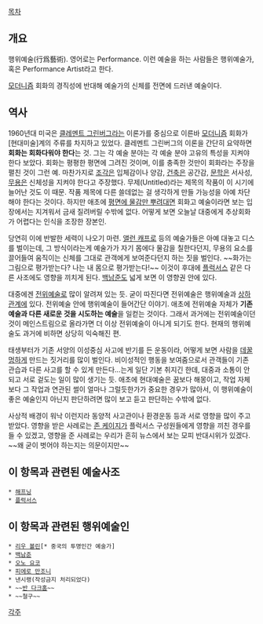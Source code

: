 [[목차]]

== 개요 ==

행위예술(行爲藝術). 영어로는 Performance.
이런 예술을 하는 사람들은 행위예술가, 혹은 Performance Artist라고 한다.

[[모더니즘]] 회화의 경직성에 반대해 예술가의 신체를 전면에 드러낸 예술이다. 


== 역사 ==

1960년대 미국은 [[클레멘트 그린버그]]라는 이론가를 중심으로 이른바 [[모더니즘]] 회화가 [현대미술]계의 주류를 차지하고 있었다. 클레멘트 그린버그의 이론을 간단히 요약하면 '''회화는 회화다워야 한다'''는 것. 그는 각 예술 분야는 각 예술 분야 고유의 특성을 지켜야 한다 보았다. 회화는 평평한 평면에 그려진 것이며, 이를 충족한 것만이 회화라는 주장을 펼친 것이 그런 예. 마찬가지로 [[조각]]은 입체감이나 양감, [[건축]]은 공간감, [[문학]]은 서사성, [[무용]]은 신체성을 지켜야 한다고 주장했다. 무제(Untitled)라는 제목의 작품이 이 시기에 늘어난 것도 이 때문. 작품 제목에 다른 쓸데없는 걸 생각하게 만들 가능성을 아예 차단해야 한다는 것이다. 하지만 애초에 [[잭슨 폴록|평면에 물감만 뿌려대면]] 회화고 예술이라면 보는 입장에서는 지겨워서 금새 질려버릴 수밖에 없다. 어떻게 보면 오늘날 대중에게 추상회화가 어렵다는 인식을 조장한 장본인.

당연히 이에 반발한 세력이 나오기 마련. [[앨런 캐프로]] 등의 예술가들은 아예 대놓고 디스를 벌이는데, 그 방식이라는게 예술가가 자기 몸에다 물감을 칠한다던지, 무용의 요소를 끌어들여 움직이는 신체를 그대로 관객에게 보여준다던지 하는 짓을 벌인다. ~~화가는 그림으로 평가받는다? 나는 내 몸으로 평가받는다!~~ 이것이 후대에 [[플럭서스]] 같은 다른 사조에도 영향을 끼치게 된다. [[백남준]]도 넓게 보면 이 영향권 안에 있다.

대중에겐 [[전위예술]]로 많이 알려져 있는 듯. 굳이 따진다면 전위예술은 행위예술과 [[상하관계]]에 있다. 전위예술 안에 행위예술이 들어간단 이야기. 애초에 전위예술 자체가 '''기존 예술과 다른 새로운 것을 시도하는 예술'''을 일컫는 것이다. 그래서 과거에는 전위예술이던 것이 메인스트림으로 올라가면 더 이상 전위예술이 아니게 되기도 한다. 현재의 행위예술도 과거에 비하면 상당히 익숙해진 편.

태생부터가 기존 서양의 이성중심 사고에 반기를 든 운동이라, 어떻게 보면 사람을 [[데꿀멍]]하게 만드는 짓거리를 많이 벌인다. 비이성적인 행동을 보여줌으로서 관객들이 기존 관습과 다른 사고를 할 수 있게 만든다...는게 일단 기본 취지긴 한데, 대중과 소통이 안되고 서로 겉도는 일이 많이 생기는 듯. 애초에 현대예술은 꿈보다 해몽이고, 작업 자체보다 그 작업과 연관된 썰이 얼마나 그럴듯한가가 중요한 경우가 많아서, 이 행위예술이 좋은 예술인지 아닌지 판단하려면 많이 보고 듣고 판단하는 수밖에 없다.

사상적 배경이 워낙 이런지라 동양적 사고관이나 환경운동 등과 서로 영향을 많이 주고받았다. 영향을 받은 사례로는 [[존 케이지]]가 플럭서스 구성원들에게 영향을 끼친 경우를 들 수 있겠고, 영향을 준 사례로는 우리가 흔히 뉴스에서 보는 모피 반대시위가 있겠다. ~~왜 굳이 벗어야 하는지는 의문이지만~~


== 이 항목과 관련된 예술사조 ==
 * [[해프닝]]
 * [[플럭서스]]

== 이 항목과 관련된 행위예술인 ==
 * [[리우 볼린]][* 중국의 투명인간 예술가]
 * [[백남준]]
 * [[오노 요코]]
 * [[피에로 만조니]]
 * 낸시랭(작성금지 처리되었다)
 * ~~[[반 다크홈]]~~
 * ~~철구~~

[[각주]]
